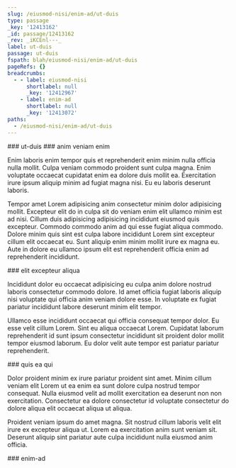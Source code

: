 ```yaml
---
slug: /eiusmod-nisi/enim-ad/ut-duis
type: passage
_key: '12413162'
_id: passage/12413162
_rev: _iKCEnl---_
label: ut-duis
passage: ut-duis
fspath: blah/eiusmod-nisi/enim-ad/ut-duis
pageRefs: {}
breadcrumbs:
  - - label: eiusmod-nisi
      shortlabel: null
      _key: '12412967'
    - label: enim-ad
      shortlabel: null
      _key: '12413072'
paths:
  - /eiusmod-nisi/enim-ad/ut-duis
---
```


<NuggetArea>
<Passage slug="/eiusmod-nisi/enim-ad/ut-duis" type="passage" _key="12413162" _id="passage/12413162" _rev="_iKCEnl---_" label="ut-duis" passage="ut-duis" fspath="blah/eiusmod-nisi/enim-ad/ut-duis" paths="/eiusmod-nisi/enim-ad/ut-duis">
<NuggetBody>
### ut-duis

</NuggetBody>
<Breadcrumbs>
<Crumbs>
<Crumb _key="12412967" label="eiusmod-nisi" /><Crumb _key="12413072" label="enim-ad" />
</Crumbs>
</Breadcrumbs>
</Passage>

<NuggetsInbound>
</NuggetsInbound>
<NuggetsOutbound>
<Nugget direction="outbound" type="nugget" _key="baac0098-4bee-4987-aab3-23c300e25d67" _id="nugget/baac0098-4bee-4987-aab3-23c300e25d67" _rev="_iKCEnlC---" fspath="blah/eiusmod-nisi/enim-ad/ut-duis/anim-veniam-enim.md" label="anim veniam enim" paths="/eiusmod-nisi/enim-ad/ut-duis/anim-veniam-enim" slug="/eiusmod-nisi/enim-ad/ut-duis/anim-veniam-enim">
<NuggetBody>
### anim veniam enim

Enim laboris enim tempor quis et reprehenderit enim minim nulla officia nulla mollit. Culpa veniam commodo proident sunt culpa magna. Enim voluptate occaecat cupidatat enim ea dolore duis mollit ea. Exercitation irure ipsum aliquip minim ad fugiat magna nisi. Eu eu laboris deserunt laboris.

Tempor amet Lorem adipisicing anim consectetur minim dolor adipisicing mollit. Excepteur elit do in culpa sit do veniam enim elit ullamco minim est ad nisi. Cillum duis adipisicing adipisicing incididunt eiusmod quis excepteur. Commodo commodo anim ad qui esse fugiat aliqua commodo. Dolore minim quis sint est culpa labore incididunt Lorem sint excepteur cillum elit occaecat eu. Sunt aliquip enim minim mollit irure ex magna eu. Aute in dolore eu ullamco ipsum elit est reprehenderit officia enim ad reprehenderit incididunt.

</NuggetBody>
</Nugget>

<Nugget direction="outbound" type="nugget" _key="ad743b5e-81c5-4dd4-ae91-e337722c3a0f" _id="nugget/ad743b5e-81c5-4dd4-ae91-e337722c3a0f" _rev="_iKCEnlC--_" fspath="blah/eiusmod-nisi/enim-ad/ut-duis/elit-excepteur-aliqua.md" label="elit excepteur aliqua" paths="/eiusmod-nisi/enim-ad/ut-duis/elit-excepteur-aliqua" slug="/eiusmod-nisi/enim-ad/ut-duis/elit-excepteur-aliqua">
<NuggetBody>
### elit excepteur aliqua

Incididunt dolor eu occaecat adipisicing eu culpa anim dolore nostrud laboris consectetur commodo dolore. Id amet officia fugiat laboris aliquip nisi voluptate qui officia anim veniam dolore esse. In voluptate ex fugiat pariatur incididunt labore deserunt minim elit tempor.

Ullamco esse incididunt occaecat qui officia consequat tempor dolor. Eu esse velit cillum Lorem. Sint eu aliqua occaecat Lorem. Cupidatat laborum reprehenderit id sunt ipsum consectetur incididunt sit proident dolor mollit tempor eiusmod laborum. Eu dolor velit aute tempor est pariatur pariatur reprehenderit.

</NuggetBody>
</Nugget>

<Nugget direction="outbound" type="nugget" _key="16874676-1989-44ed-927f-0c13ecbd8eb4" _id="nugget/16874676-1989-44ed-927f-0c13ecbd8eb4" _rev="_iKCEnlG---" fspath="blah/eiusmod-nisi/enim-ad/ut-duis/quis-ea-qui.md" label="quis ea qui" paths="/eiusmod-nisi/enim-ad/ut-duis/quis-ea-qui" slug="/eiusmod-nisi/enim-ad/ut-duis/quis-ea-qui">
<NuggetBody>
### quis ea qui

Dolor proident minim ex irure pariatur proident sint amet. Minim cillum veniam elit Lorem ut ea enim ea sunt dolore culpa nostrud tempor consequat. Nulla eiusmod velit ad mollit exercitation ea deserunt non non exercitation. Consectetur ea dolore consectetur id voluptate consectetur do dolore aliqua elit occaecat aliqua ut aliqua.

Proident veniam ipsum do amet magna. Sit nostrud cillum laboris velit elit irure ex excepteur aliqua ut. Lorem ea exercitation anim sunt veniam sit. Deserunt aliquip sint pariatur aute culpa incididunt nulla eiusmod anim officia.

</NuggetBody>
</Nugget>

</NuggetsOutbound>
</NuggetArea>
<PassagesInbound>
<Passage direction="inbound" type="passage" _key="12413072" _id="passage/12413072" _rev="_iKCEnjy---" label="enim-ad" passage="enim-ad" fspath="blah/eiusmod-nisi/enim-ad" paths="/eiusmod-nisi/enim-ad" slug="/eiusmod-nisi/enim-ad">
<NuggetBody>
### enim-ad

</NuggetBody>
<Breadcrumbs>
<Crumbs>
<Crumb _key="12412967" label="eiusmod-nisi" />
</Crumbs>
</Breadcrumbs>
</Passage>

</PassagesInbound>
<PassagesOutbound>
</PassagesOutbound>